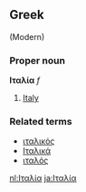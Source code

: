 ==Greek== 
(Modern)
===Proper noun===
'''Ιταλία''' ''f''

# [[Italy]]

===Related terms===
*[[ιταλικός]]
*[[Ιταλικά]]
*[[ιταλός]]

[[nl:Ιταλία]]
[[ja:Ιταλία]]